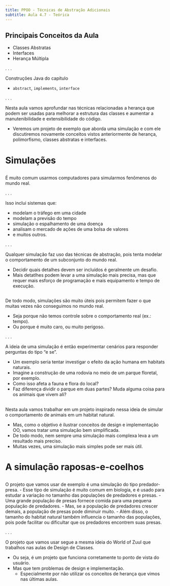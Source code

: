 ```yaml
---
title: PPOO - Técnicas de Abstração Adicionais
subtitle: Aula 4.7 - Teórica
---
```


## Principais Conceitos da Aula {.smaller}

::: {.nonincremental}
- Classes Abstratas
- Interfaces
- Herança Múltipla
:::

. . .

Construções Java do capítulo

::: {.nonincremental}
- `abstract`, `implements`, `interface`
:::

. . .

Nesta aula vamos aprofundar nas técnicas relacionadas a herança que podem ser usadas
para melhorar a estrutura das classes e aumentar a manutenibilidade e extensibilidade do código.

- Veremos um projeto de exemplo que aborda uma simulação e com ele discutiremos novamente
  conceitos vistos anteriormente de herança, polimorfismo, classes abstratas e interfaces.


# Simulações {background-color="#40666e"}

## {.smaller}

É muito comum usarmos computadores para simularmos fenômenos do mundo real.

. . .

Isso inclui sistemas que:

- modelam o tráfego em uma cidade
- modelam a previsão do tempo
- simulação o espalhamento de uma doença
- analisam o mercado de ações de uma bolsa de valores
- e muitos outros.

. . .

Qualquer simulação faz uso das técnicas de abstração, pois tenta modelar o comportamento de um subconjunto do mundo real.

- Decidir quais detalhes devem ser incluídos é geralmente um desafio.
- Mais detatlhes podem levar a uma simulação mais precisa, mas que requer mais esforço de programação e mais equipamento e tempo de execução.

## {.smaller}

De todo modo, simulações são muito úteis pois permitem fazer o que muitas vezes não conseguimos no mundo real.

- Seja porque não temos controle sobre o comportamento real (ex.: tempo).
- Ou porque é muito caro, ou muito perigoso.

. . .

A ideia de uma simulação é então experimentar cenários para responder perguntas do tipo "e se".

- Um exemplo seria tentar investigar o efeito da ação humana em habitats naturais.
- Imagine a construção de uma rodovia no meio de um parque floretal, por exemplo.
- Como isso afeta a fauna e flora do local?
- Faz diferença dividir o parque em duas partes? Muda alguma coisa para os animais que vivem ali?

## {.smaller}

Nesta aula vamos trabalhar em um projeto inspirado nessa ideia de simular o comportamento de animais em um habitat natural.

- Mas, como o objetivo é ilustrar conceitos de design e implementação OO, vamos tratar uma simulação bem simplificada.
- De todo modo, nem sempre uma simulação mais complexa leva a um resultado mais preciso.
- Muitas vezes, uma simulação mais simples pode ser mais útil.

# A simulação raposas-e-coelhos {background-color="#40666e"}

## {.smaller}

O projeto que vamos usar de exemplo é uma simulação do tipo predador-presa.
- Esse tipo de simulação é muito comum em biologia, e é usado para estudar a variação no tamanho das populações de predadores e presas.
- Uma grande população de presas fornece comida para uma pequena população de predadores.
- Mas, se a população de predadores crescer demais, a população de presas pode diminuir muito.
- Além disso, o tamanho do habitat natural também influencia o tamanho das populações, pois pode facilitar ou dificultar que os predadores encontrem suas presas.

. . .

O projeto que vamos usar segue a mesma ideia do World of Zuul que trabalhos nas aulas de Design de Classes.

- Ou seja, é um projeto que funciona corretamente to ponto de vista do usuário.
- Mas que tem problemas de design e implementação.
  - Especialmente por não utilizar os conceitos de herança que vimos nas últimas aulas.

## {.smaller}

